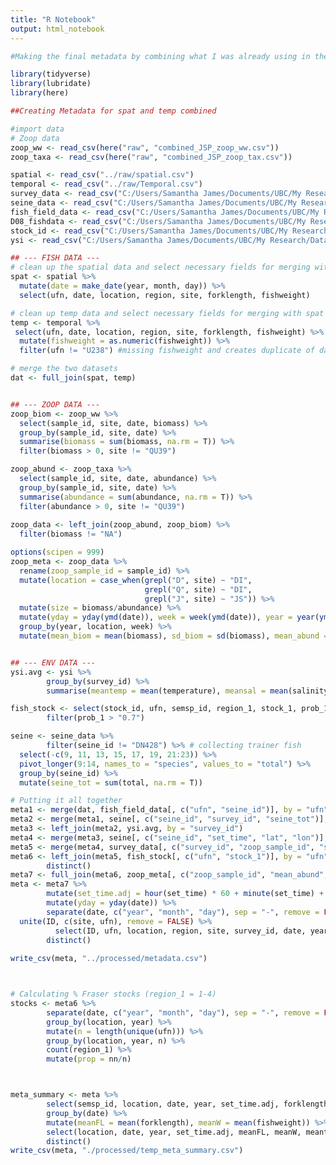 ```yaml
---
title: "R Notebook"
output: html_notebook
---
```




```r
#Making the final metadata by combining what I was already using in the cluster analysis with the zooplankton data

library(tidyverse)
library(lubridate)
library(here)

##Creating Metadata for spat and temp combined

#import data
# Zoop data
zoop_ww <- read_csv(here("raw", "combined_JSP_zoop_ww.csv")) 
zoop_taxa <- read_csv(here("raw", "combined_JSP_zoop_tax.csv"))

spatial <- read_csv("../raw/spatial.csv")
temporal <- read_csv("../raw/Temporal.csv")
survey_data <- read_csv("C:/Users/Samantha James/Documents/UBC/My Research/Data/JSP/Release 1.0/survey_data.csv")
seine_data <- read_csv("C:/Users/Samantha James/Documents/UBC/My Research/Data/JSP/Release 1.0/seine_data.csv")
fish_field_data <- read_csv("C:/Users/Samantha James/Documents/UBC/My Research/Data/JSP/Release 1.0/fish_field_data.csv")
D08_fishdata <- read_csv("C:/Users/Samantha James/Documents/UBC/My Research/R/Masters/projects/spatial/processed/D08_fishdata.csv")
stock_id <- read_csv("C:/Users/Samantha James/Documents/UBC/My Research/Data/JSP/Release 1.0/stock_id.csv")
ysi <- read_csv("C:/Users/Samantha James/Documents/UBC/My Research/Data/JSP/Release 1.0/ysi.csv")

```

```r
## --- FISH DATA ---
# clean up the spatial data and select necessary fields for merging with temp
spat <- spatial %>%
  mutate(date = make_date(year, month, day)) %>%
  select(ufn, date, location, region, site, forklength, fishweight) 

# clean up temp data and select necessary fields for merging with spat
temp <- temporal %>%
 select(ufn, date, location, region, site, forklength, fishweight) %>%
  mutate(fishweight = as.numeric(fishweight)) %>%
  filter(ufn != "U238") #missing fishweight and creates duplicate of data already present in spat file

# merge the two datasets
dat <- full_join(spat, temp)


## --- ZOOP DATA ---
zoop_biom <- zoop_ww %>%
  select(sample_id, site, date, biomass) %>%
  group_by(sample_id, site, date) %>%
  summarise(biomass = sum(biomass, na.rm = T)) %>%
  filter(biomass > 0, site != "QU39")

zoop_abund <- zoop_taxa %>%
  select(sample_id, site, date, abundance) %>%
  group_by(sample_id, site, date) %>%
  summarise(abundance = sum(abundance, na.rm = T)) %>%
  filter(abundance > 0, site != "QU39")
  
zoop_data <- left_join(zoop_abund, zoop_biom) %>%
  filter(biomass != "NA")

options(scipen = 999)
zoop_meta <- zoop_data %>%
  rename(zoop_sample_id = sample_id) %>%
  mutate(location = case_when(grepl("D", site) ~ "DI",
                              grepl("Q", site) ~ "DI",
                              grepl("J", site) ~ "JS")) %>% 
  mutate(size = biomass/abundance) %>%
  mutate(yday = yday(ymd(date)), week = week(ymd(date)), year = year(ymd(date))) %>%
  group_by(year, location, week) %>%
  mutate(mean_biom = mean(biomass), sd_biom = sd(biomass), mean_abund = mean(abundance), sd_abund = sd(abundance), mean_size = mean(size), sd_size = sd(size))


## --- ENV DATA ---
ysi.avg <- ysi %>%
        group_by(survey_id) %>%
        summarise(meantemp = mean(temperature), meansal = mean(salinity))

fish_stock <- select(stock_id, ufn, semsp_id, region_1, stock_1, prob_1) %>%
        filter(prob_1 > "0.7")

seine <- seine_data %>%
        filter(seine_id != "DN428") %>% # collecting trainer fish
  select(-c(9, 11, 13, 15, 17, 19, 21:23)) %>%
  pivot_longer(9:14, names_to = "species", values_to = "total") %>%
  group_by(seine_id) %>%
  mutate(seine_tot = sum(total, na.rm = T))

# Putting it all together
meta1 <- merge(dat, fish_field_data[, c("ufn", "seine_id")], by = "ufn")
meta2 <- merge(meta1, seine[, c("seine_id", "survey_id", "seine_tot")], by = "seine_id")
meta3 <- left_join(meta2, ysi.avg, by = "survey_id")
meta4 <- merge(meta3, seine[, c("seine_id", "set_time", "lat", "lon")], by = "seine_id")
meta5 <- merge(meta4, survey_data[, c("survey_id", "zoop_sample_id", "secchi", "precip", "cloud_cover", "sea_state")], by = "survey_id")
meta6 <- left_join(meta5, fish_stock[, c("ufn", "stock_1")], by = "ufn") %>%
        distinct()
meta7 <- full_join(meta6, zoop_meta[, c("zoop_sample_id", "mean_abund", "mean_biom", "mean_size")], by = "zoop_sample_id")
meta <- meta7 %>%
        mutate(set_time.adj = hour(set_time) * 60 + minute(set_time) + second(set_time) / 60) %>%
        mutate(yday = yday(date)) %>%
        separate(date, c("year", "month", "day"), sep = "-", remove = FALSE) %>%
  unite(ID, c(site, ufn), remove = FALSE) %>%
          select(ID, ufn, location, region, site, survey_id, date, year, month, day, yday, set_time, set_time.adj, lat, lon, forklength, fishweight, seine_tot, meantemp, meansal, secchi, z.abundance = mean_abund, z.biomass = mean_biom, z.size = mean_size, precip, cloud_cover, sea_state, stock_1) %>%
        distinct()
        
write_csv(meta, "../processed/metadata.csv")



# Calculating % Fraser stocks (region_1 = 1-4)
stocks <- meta6 %>%
        separate(date, c("year", "month", "day"), sep = "-", remove = FALSE) %>%
        group_by(location, year) %>%
        mutate(n = length(unique(ufn))) %>%
        group_by(location, year, n) %>%
        count(region_1) %>%
        mutate(prop = nn/n)



meta_summary <- meta %>%
        select(semsp_id, location, date, year, set_time.adj, forklength, fishweight, meantemp, meansal, secchi, z.abundance, z.biomass, z.abund.2mm, z.biom.1mm) %>%
        group_by(date) %>%
        mutate(meanFL = mean(forklength), meanW = mean(fishweight)) %>%
        select(location, date, year, set_time.adj, meanFL, meanW, meantemp, meansal, secchi, z.abundance, z.biomass, z.abund.2mm, z.biom.1mm) %>%
        distinct()
write_csv(meta, "./processed/temp_meta_summary.csv")



```

